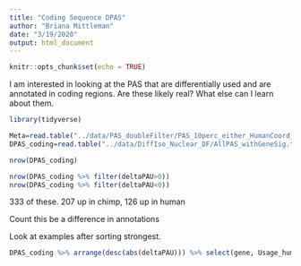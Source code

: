 ```yaml
---
title: "Coding Sequence DPAS"
author: "Briana Mittleman"
date: "3/19/2020"
output: html_document
---
```


```r
knitr::opts_chunk$set(echo = TRUE)
```

I am interested in looking at the PAS that are differentially used and are annotated in coding regions. Are these likely real? What else can I learn about them.  
```r
library(tidyverse)
```

```r
Meta=read.table("../data/PAS_doubleFilter/PAS_10perc_either_HumanCoord_BothUsage_meta_doubleFilter.txt", header = T,stringsAsFactors = F) %>% select(PAS, chr, start, end, loc,disc,Human,Chimp)  %>% rename('Usage_human'=Human, 'Usage_chimp'=Chimp)
DPAS_coding=read.table("../data/DiffIso_Nuclear_DF/AllPAS_withGeneSig.txt", header = T, stringsAsFactors = F) %>% inner_join(Meta, by=c("chr", "start","end")) %>% filter(loc=="cds", SigPAU2=="Yes")
```

```r
nrow(DPAS_coding)

nrow(DPAS_coding %>% filter(deltaPAU>0))
nrow(DPAS_coding %>% filter(deltaPAU<0))
```

333 of these. 207 up in chimp, 126 up in human  

Count this be a difference in annotations  


Look at examples after sorting strongest.  

```r
DPAS_coding %>% arrange(desc(abs(deltaPAU))) %>% select(gene, Usage_human, Usage_chimp, deltaPAU,PAS, disc) %>% head()
```

